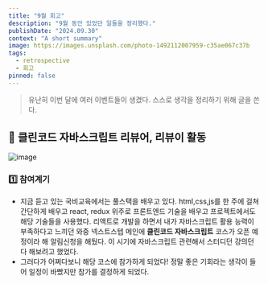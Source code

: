 ```yaml
---
title: "9월 회고"
description: "9월 동안 있었던 일들을 정리했다."
publishDate: "2024.09.30"
context: "A short summary"
image: https://images.unsplash.com/photo-1492112007959-c35ae067c37b
tags:
  - retrospective
  - 회고
pinned: false
---
```


> 유난히 이번 달에 여러 이벤트들이 생겼다. 스스로 생각을 정리하기 위해 글을 쓴다.

## 🧹 클린코드 자바스크립트 리뷰어, 리뷰이 활동

![image](https://blog.kakaocdn.net/dn/uM8PU/btrRz0PBGB6/KS5LN7cIDr7kV4yKwyfwWK/img.png)

### 1️⃣ 참여계기

- 지금 듣고 있는 국비교육에서는 풀스택을 배우고 있다. html,css,js를 한 주에 걸쳐 간단하게 배우고 react, redux 위주로 프론트엔드 기술을 배우고 프로젝트에서도 해당 기술들을 사용했다. 리액트로 개발을 하면서 내가 자바스크립트 활용 능력이 부족하다고 느끼던 와중 넥스트스텝 메인에 **클린코드 자바스크립트** 코스가 오픈 예정이라 해 알림신청을 해뒀다. 이 시기에 자바스크립트 관련해서 스터디던 강의던 다 해보려고 했었다.
- 그러다가 어쩌다보니 해당 코스에 참가하게 되었다! 정말 좋은 기회라는 생각이 들어 일정이 바빴지만 참가를 결정하게 되었다.
